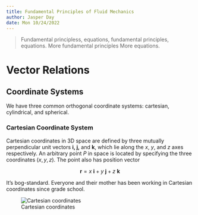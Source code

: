 ```yaml
---
title: Fundamental Principles of Fluid Mechanics
author: Jasper Day
date: Mon 10/24/2022 
---
```


> Fundamental principless, equations, fundamental principles, equations. More fundamental principles More equations.

# Vector Relations

## Coordinate Systems

We have three common orthogonal coordinate systems: cartesian, cylindrical, and spherical.

### Cartesian Coordinate System

Cartesian coordinates in 3D space are defined by three mutually perpendicular unit vectors **i, j,** and **k**, which lie along the $x$, $y$, and $z$ axes respectively. An arbitrary point $P$ in space is located by specifying the three coordinates $(x,y,z)$. The point also has position vector 

$$
\textbf{r} = x\ \textbf{i} + y\ \textbf{j} + z\ \textbf{k}
$$

It's bog-standard. Everyone and their mother has been working in Cartesian coordinates since grade school.

![Cartesian coordinates]()

###